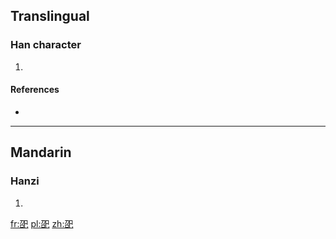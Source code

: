 ==Translingual==

===Han character===
{{Han char|rn=49|rad=己|as=05|sn=8|four=|canj=尸口口山 (SRRU)|ids=⿰[[召]][[巳]]}}

# {{defn|Han|sort=己05}}

====References====
* {{Han ref|kx=0327.050|dkj=08752|dj=0631.110|hdz=20986.050|uh=5DF6|ud=24054}}

----

==Mandarin==

===Hanzi===
{{cmn-hanzi|pin=[[zhāo]] ([[zhao1]])|wg=chao<sup>1</sup>}}

# {{defn|lang=cmn|sort=己05}}

[[fr:巶]]
[[pl:巶]]
[[zh:巶]]